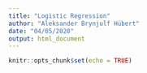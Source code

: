 ```yaml
---
title: "Logistic Regression"
author: "Aleksander Brynjulf Hübert"
date: "04/05/2020"
output: html_document
---
```


```r
knitr::opts_chunk$set(echo = TRUE)
```

```r

```

